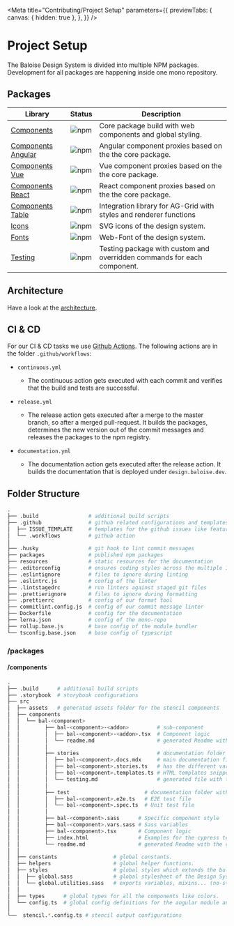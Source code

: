 
<Meta
  title="Contributing/Project Setup"
  parameters={{
    previewTabs: {
      canvas: { hidden: true },
    },
  }}
/>

# Project Setup

The Baloise Design System is divided into multiple NPM packages. Development for all packages are happening inside one mono repository.

## Packages

| Library                                                                                     | Status                                                                              | Description                                                             |
| ------------------------------------------------------------------------------------------- | ----------------------------------------------------------------------------------- | ----------------------------------------------------------------------- |
| [Components](https://baloise-design.vercel.app/components/)                                 | ![npm](https://img.shields.io/npm/v/@baloise/design-system-next-components)         | Core package build with web components and global styling.              |
| [Components Angular](https://baloise-design.vercel.app/components/getting-started/angular/) | ![npm](https://img.shields.io/npm/v/@baloise/design-system-next-components-angular) | Angular component proxies based on the the core package.                |
| [Components Vue](https://baloise-design.vercel.app/components/getting-started/vue/)         | ![npm](https://img.shields.io/npm/v/@baloise/design-system-next-components-vue)     | Vue component proxies based on the the core package.                    |
| [Components React](https://baloise-design.vercel.app/components/getting-started/react/)     | ![npm](https://img.shields.io/npm/v/@baloise/design-system-next-components-react)   | React component proxies based on the the core package.                  |
| [Components Table](https://baloise-design.vercel.app/components/components/bal-table.html)  | ![npm](https://img.shields.io/npm/v/@baloise/design-system-next-components-table)   | Integration library for AG-Grid with styles and renderer functions      |
| [Icons](https://baloise-design.vercel.app/design/icons.html#all-icons)                      | ![npm](https://img.shields.io/npm/v/@baloise/design-system-next-icons)              | SVG icons of the design system.                                         |
| [Fonts](https://baloise-design.vercel.app/design/typography.html)                           | ![npm](https://img.shields.io/npm/v/@baloise/design-system-next-fonts)              | Web-Font of the design system.                                          |
| [Testing](https://baloise-design.vercel.app/components/tooling/testing.html)                | ![npm](https://img.shields.io/npm/v/@baloise/design-system-testing)                 | Testing package with custom and overridden commands for each component. |

## Architecture

Have a look at the [architecture](/about-us/architecture.html).

## CI & CD

For our CI & CD tasks we use [Github Actions](https://github.com/baloise/design-system/tree/master/.github/workflows). The following actions are in the folder `.github/workflows`:

- `continuous.yml`

  - The continuous action gets executed with each commit and verifies that the build and tests are successful.

- `release.yml`

  - The release action gets executed after a merge to the master branch, so after a merged pull-request. It builds the packages, determines the new version out of the commit messages and releases the packages to the npm registry.

- `documentation.yml`

  - The documentation action gets executed after the release action. It builds the documentation that is deployed under `design.baloise.dev`.

## Folder Structure

```bash
.
├── .build                # additional build scripts
├── .github               # github related configurations and templates
│  ├── ISSUE_TEMPLATE     # templates for the github issues like feature request
│  └── .workflows         # github action
│
├── .husky                # git hook to lint commit messages
├── packages              # published npm packages
├── resources             # static resources for the documentation
├── .editorconfig         # ensures coding styles across the multiple IDEs
├── .eslintignore         # files to ignore during linting
├── .eslintrc.js          # config of the linter
├── .lintstagedrc         # run linters against staged git files
├── .prettierignore       # files to ignore during formatting
├── .prettierrc           # config of our format tool
├── commitlint.config.js  # config of our commit message linter
├── Dockerfile            # config for the documentation
├── lerna.json            # config of the mono-repo
├── rollup.base.js        # base config of the module bundler
└── tsconfig.base.json    # base config of typescript
```

### /packages

#### /components

```bash
.
├── .build      # additional build scripts
├── .storybook  # storybook configurations
├── src
│  ├── assets   # generated assets folder for the stencil components
│  ├── components
│  │  └── bal-<component>
│  │        ├── bal-<component>-<addon>         # sub-component
│  │        │  ├── bal-<component>-<addon>.tsx  # Component logic
│  │        │  └── readme.md                    # generated Readme with the components api
│  │        │
│  │        ├── stories                         # documentation folder with the stories
│  │        │  ├── bal-<component>.docs.mdx     # main documentation file
│  │        │  ├── bal-<component>.stories.ts   # has the different variants/stories of the component
│  │        │  ├── bal-<component>.templates.ts # HTML templates snippets <optional>
│  │        │  └── testing.md                   # generated file with the testing api
│  │        │
│  │        ├── test                        # documentation folder with the stories
│  │        │  ├── bal-<component>.e2e.ts   # E2E test file
│  │        │  └── bal-<component>.spec.ts  # Unit test file
│  │        │
│  │        ├── bal-<component>.sass      # Specific component style
│  │        ├── bal-<component>.vars.sass # Sass variables
│  │        ├── bal-<component>.tsx       # Component logic
│  │        ├── index.html                # Examples for the cypress tests: <deprecated> use storybook instead.
│  │        └── readme.md                 # generated Readme with the components api
│  │
│  ├── constants                  # global constants.
│  ├── helpers                    # global helper functions.
│  ├── styles                     # global styles which extends the bulma sass files
│  │  ├── global.sass             # global stylesheet of the Design System
│  │  └── global.utilities.sass   # exports variables, mixins... (no-styles)
│  │
│  ├── types      # global types for all the components like colors.
│  └── config.ts  # global config definitions for the angular module and the vue plugin.
│
└──  stencil.*.config.ts # stencil output configurations
```

<bal-doc-github link="/stories/contributing/03-project-setup.stories.mdx"></bal-doc-github>
